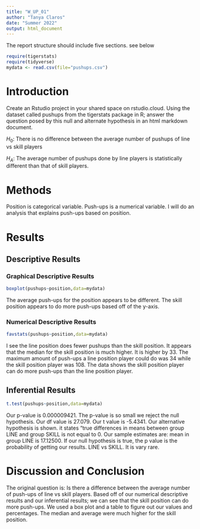 ```yaml
---
title: "W_UP_01"
author: "Tanya Claros"
date: "Summer 2022"
output: html_document
---
```




The report structure should include five sections.  see below



```r
require(tigerstats)
require(tidyverse)
mydata <- read.csv(file="pushups.csv")
```

# Introduction

<!--In this section you explain what you are trying to show. Where did the data come from? What is the research or other question you are trying to answer?!-->

Create an Rstudio project in your shared space on rstudio.cloud.  Using the dataset called pushups from the tigerstats package in R; answer the question posed by this null and alternate hypothesis in an html markdown document.

$H_0$: There is no difference between the average number of pushups of line vs skill players

$H_A$: The average number of pushups done by line players is statistically different than that of skill players.

# Methods

<!--Decide on your methods: use "variable analysis" or other appropriate descriptors. Make sure to choose at least one graphical method and at least one numerical method.!-->
Position is categorical variable. Push-ups is a numerical variable. I will do an analysis that explains push-ups based on position.


# Results

<!--Divide this section into two sub-sections: One for your descriptive results and one for your inferential results.!-->

## Descriptive Results

### Graphical Descriptive Results

<!--Graphical results here. Make sure to show your code. Provide appropriate labels for axes, giving units if possible, and provide a good title for the graph, too. Use the graphical results to describe the patterns if any that exist in the data as focused toward the research question!-->
```r
boxplot(pushups~position,data=mydata)
```

The average push-ups for the position appears to be different. The skill position appears to do more push-ups based off of the y-axis.

### Numerical Descriptive Results

```r
favstats(pushups~position,data=mydata)
```

I see the line position does fewer pushups than the skill position. It appears that the median for the skill position is much higher. It is higher by 33. The maximum amount of push-ups a line position player could do was 34 while the skill position player was 108. The data shows the skill position player can do more push-ups than the line position player.  
<!--Numerical results go here. Use the numerical results to describe the patterns if any that exist in the data as focused toward the research question!-->

## Inferential Results

<!--State hypothesis clearly. Make sure your discussion of the inferential test covers all the aspects that the test output produces, such as test statistic, p-value etc. Make a decision about the null hypothesis, explain the assumptions on which the selected test/procedure was based, and why the chosen procedure satisfys the assumptions and is appropriate to answer the research question!-->

```r
t.test(pushups~position,data=mydata)
```
Our p-value is 0.000009421. The p-value is so small we reject the null hypothesis. Our df value is 27.079. Our t value is -5.4341. Our alternative hypothesis is shown. it states "true differences in means between group LINE and group SKILL is not equal to 0. Our sample estimates are: mean in group LINE is 17.12500. If our null hypothesis is true, the p value is the probability of getting our results. LINE vs SKILL. It is vary rare.   
  
# Discussion and Conclusion

<!--Discussion and conclusion here. If you found a relationship be sure to consider whether the relationship occurs because one of the variavbles causes the other, or whether they perhasps are related for some other reason. Watch the chapter 6 videos from the GeorgeTown videos collection.!-->

The original question is: Is there a difference between the average number of push-ups of line vs skill players. Based off of our numerical descriptive results and our inferential results; we can see that the skill position can do more push-ups. We used a box plot and a table to figure out our values and percentages. The median and average were much higher for the skill position. 
